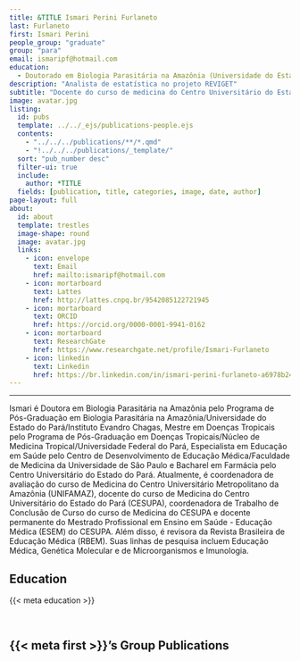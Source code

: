 ---
title: &TITLE Ismari Perini Furlaneto
last: Furlaneto
first: Ismari Perini
people_group: "graduate"
group: "para"
email: ismaripf@hotmail.com
education:
  - Doutorado em Biologia Parasitária na Amazônia (Universidade do Estado do Pará/Instituto Evandro Chagas) <br> Mestrado em Doenças Tropicais (Universidade Federal do Pará) <br> Especialização em Educação em Saúde (Faculdade de Medicina da Universidade de São Paulo) <br> Bacharelado em Farmácia (Centro Universitário do Estado do Pará)
description: "Analista de estatística no projeto REVIGET"
subtitle: "Docente do curso de medicina do Centro Universitário do Estado do Pará"
image: avatar.jpg
listing:
  id: pubs
  template: ../../_ejs/publications-people.ejs
  contents:
    - "../../../publications/**/*.qmd"
    - "!../../../publications/_template/"
  sort: "pub_number desc"
  filter-ui: true
  include:
    author: *TITLE
  fields: [publication, title, categories, image, date, author]
page-layout: full
about:
  id: about
  template: trestles
  image-shape: round
  image: avatar.jpg
  links:
    - icon: envelope
      text: Email
      href: mailto:ismaripf@hotmail.com
    - icon: mortarboard
      text: Lattes
      href: http://lattes.cnpq.br/9542085122721945
    - icon: mortarboard
      text: ORCID
      href: https://orcid.org/0000-0001-9941-0162
    - icon: mortarboard
      text: ResearchGate
      href: https://www.researchgate.net/profile/Ismari-Furlaneto
    - icon: linkedin
      text: Linkedin
      href: https://br.linkedin.com/in/ismari-perini-furlaneto-a6978b248
---

<hr>
:::{#about}

Ismari é Doutora em Biologia Parasitária na Amazônia pelo Programa de Pós-Graduação em Biologia Parasitária na Amazônia/Universidade do Estado do Pará/Instituto Evandro Chagas, Mestre em Doenças Tropicais pelo Programa de Pós-Graduação em Doenças Tropicais/Núcleo de Medicina Tropical/Universidade Federal do Pará, Especialista em Educação em Saúde pelo Centro de Desenvolvimento de Educação Médica/Faculdade de Medicina da Universidade de São Paulo e Bacharel em Farmácia pelo Centro Universitário do Estado do Pará. Atualmente, é coordenadora de avaliação do curso de Medicina do Centro Universitário Metropolitano da Amazônia (UNIFAMAZ), docente do curso de Medicina do Centro Universitário do Estado do Pará (CESUPA), coordenadora de Trabalho de Conclusão de Curso do curso de Medicina do CESUPA e docente permanente do Mestrado Profissional em Ensino em Saúde - Educação Médica (ESEM) do CESUPA. Além disso, é revisora da Revista Brasileira de Educação Médica (RBEM). Suas linhas de pesquisa incluem Educação Médica, Genética Molecular e de Microorganismos e Imunologia.

## Education
{{< meta education >}}

<br>

:::

## {{< meta first >}}'s Group Publications

:::{#pubs}
:::
